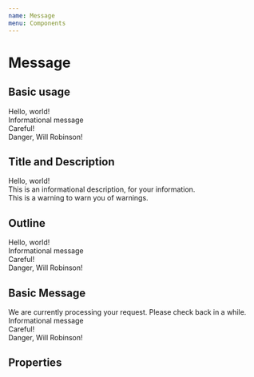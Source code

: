 ```yaml
---
name: Message
menu: Components
---
```



# Message

## Basic usage

<Playground>
  <Message>Hello, world!</Message>
  <br />
  <Message kind='info'>Informational message</Message>
  <br />
  <Message kind='warning'>Careful!</Message>
  <br />
  <Message kind='danger'>Danger, Will Robinson!</Message>
</Playground>

## Title and Description

<Playground>
  <Message title='Some Title'>
    Hello, world!
  </Message>
  <br />
  <Message kind='info' title='Information'>
    This is an informational description, for your information.
  </Message>
  <br />
  <Message kind='warning' title='Warning' outline>
    This is a warning to warn you of warnings.
  </Message>
</Playground>

## Outline

<Playground>
  <Message outline>Hello, world!</Message>
  <br />
  <Message kind='info' outline>Informational message</Message>
  <br />
  <Message kind='warning' outline>Careful!</Message>
  <br />
  <Message kind='danger' outline>Danger, Will Robinson!</Message>
</Playground>

## Basic Message

<Playground>
  <Message title='Processing' icon='access_time' basic>
    We are currently processing your request. Please check back in a while.
  </Message>
  <br />
  <Message kind='info' basic>Informational message</Message>
  <br />
  <Message kind='warning' basic>Careful!</Message>
  <br />
  <Message kind='danger' basic>Danger, Will Robinson!</Message>
</Playground>

## Properties

<Props of={Message}></Props>
